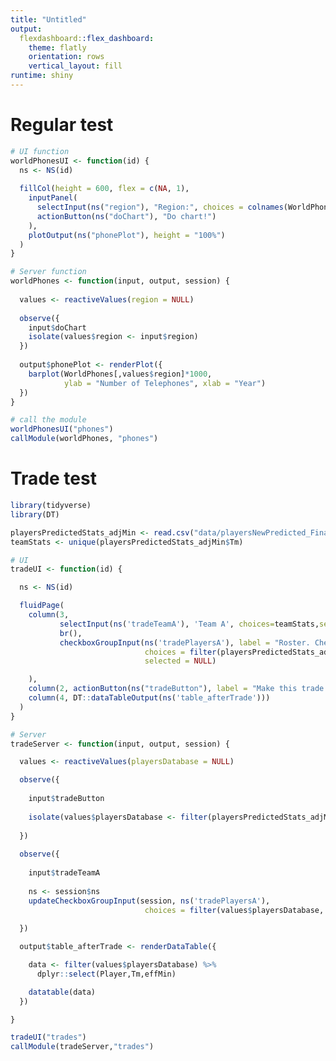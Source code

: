```yaml
---
title: "Untitled"
output: 
  flexdashboard::flex_dashboard:
    theme: flatly
    orientation: rows
    vertical_layout: fill
runtime: shiny
---
```


Regular test
===================

```r
# UI function
worldPhonesUI <- function(id) {
  ns <- NS(id)
  
  fillCol(height = 600, flex = c(NA, 1), 
    inputPanel(
      selectInput(ns("region"), "Region:", choices = colnames(WorldPhones)),
      actionButton(ns("doChart"), "Do chart!")
    ),
    plotOutput(ns("phonePlot"), height = "100%")
  )
}

# Server function
worldPhones <- function(input, output, session) {
  
  values <- reactiveValues(region = NULL)
  
  observe({
    input$doChart
    isolate(values$region <- input$region)
  })
  
  output$phonePlot <- renderPlot({
    barplot(WorldPhones[,values$region]*1000, 
            ylab = "Number of Telephones", xlab = "Year")
  })
}

# call the module
worldPhonesUI("phones")
callModule(worldPhones, "phones")

```

Trade test
====================================================

```r
library(tidyverse)
library(DT)

playersPredictedStats_adjMin <- read.csv("data/playersNewPredicted_Final_adjMin.csv", stringsAsFactors = FALSE)
teamStats <- unique(playersPredictedStats_adjMin$Tm)
```

```r
# UI
tradeUI <- function(id) {

  ns <- NS(id)

  fluidPage(
    column(3,
           selectInput(ns('tradeTeamA'), 'Team A', choices=teamStats,selectize=FALSE),
           br(),
           checkboxGroupInput(ns('tradePlayersA'), label = "Roster. Check players to trade",
                              choices = filter(playersPredictedStats_adjMin, Tm == teamStats[1])$Player,
                              selected = NULL)

    ),
    column(2, actionButton(ns("tradeButton"), label = "Make this trade!")),
    column(4, DT::dataTableOutput(ns('table_afterTrade')))
  )
}

# Server
tradeServer <- function(input, output, session) {

  values <- reactiveValues(playersDatabase = NULL)

  observe({
    
    input$tradeButton
    
    isolate(values$playersDatabase <- filter(playersPredictedStats_adjMin, Player %in% input$tradePlayersA))
    
  })
  
  observe({
    
    input$tradeTeamA
    
    ns <- session$ns
    updateCheckboxGroupInput(session, ns('tradePlayersA'), 
                              choices = filter(values$playersDatabase, Tm == input$tradeTeamA)$Player, selected = NULL)
    
  })

  output$table_afterTrade <- renderDataTable({

    data <- filter(values$playersDatabase) %>%
      dplyr::select(Player,Tm,effMin)

    datatable(data)
  })

}

tradeUI("trades")
callModule(tradeServer,"trades")

```

